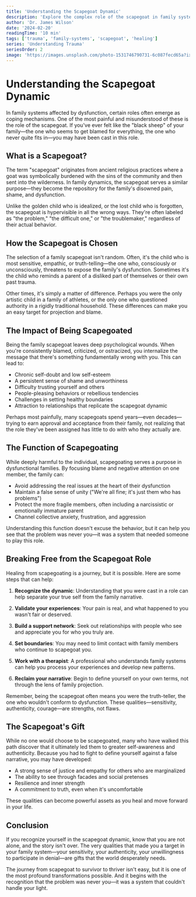 ```yaml
---
title: 'Understanding the Scapegoat Dynamic'
description: 'Explore the complex role of the scapegoat in family systems and how this dynamic affects personal development and relationships'
author: 'Dr. James Wilson'
date: '2024-02-20'
readingTime: '10 min'
tags: ['trauma', 'family-systems', 'scapegoat', 'healing']
series: 'Understanding Trauma'
seriesOrder: 2
image: 'https://images.unsplash.com/photo-1531746790731-6c087fecd65a?ixlib=rb-4.0.3&auto=format&fit=crop&w=1200&q=80'
---
```



<TableOfContents />

# Understanding the Scapegoat Dynamic

In family systems affected by dysfunction, certain roles often emerge as coping mechanisms. One of the most painful and misunderstood of these is the role of the scapegoat. If you've ever felt like the "black sheep" of your family—the one who seems to get blamed for everything, the one who never quite fits in—you may have been cast in this role.

## What is a Scapegoat?

The term "scapegoat" originates from ancient religious practices where a goat was symbolically burdened with the sins of the community and then sent into the wilderness. In family dynamics, the scapegoat serves a similar purpose—they become the repository for the family's disowned pain, shame, and dysfunction.

Unlike the golden child who is idealized, or the lost child who is forgotten, the scapegoat is hypervisible in all the wrong ways. They're often labeled as "the problem," "the difficult one," or "the troublemaker," regardless of their actual behavior.

## How the Scapegoat is Chosen

The selection of a family scapegoat isn't random. Often, it's the child who is most sensitive, empathic, or truth-telling—the one who, consciously or unconsciously, threatens to expose the family's dysfunction. Sometimes it's the child who reminds a parent of a disliked part of themselves or their own past trauma.

Other times, it's simply a matter of difference. Perhaps you were the only artistic child in a family of athletes, or the only one who questioned authority in a rigidly traditional household. These differences can make you an easy target for projection and blame.

## The Impact of Being Scapegoated

Being the family scapegoat leaves deep psychological wounds. When you're consistently blamed, criticized, or ostracized, you internalize the message that there's something fundamentally wrong with you. This can lead to:

- Chronic self-doubt and low self-esteem
- A persistent sense of shame and unworthiness
- Difficulty trusting yourself and others
- People-pleasing behaviors or rebellious tendencies
- Challenges in setting healthy boundaries
- Attraction to relationships that replicate the scapegoat dynamic

Perhaps most painfully, many scapegoats spend years—even decades—trying to earn approval and acceptance from their family, not realizing that the role they've been assigned has little to do with who they actually are.

## The Function of Scapegoating

While deeply harmful to the individual, scapegoating serves a purpose in dysfunctional families. By focusing blame and negative attention on one member, the family can:

- Avoid addressing the real issues at the heart of their dysfunction
- Maintain a false sense of unity ("We're all fine; it's just them who has problems")
- Protect the more fragile members, often including a narcissistic or emotionally immature parent
- Channel collective anxiety, frustration, and aggression

Understanding this function doesn't excuse the behavior, but it can help you see that the problem was never you—it was a system that needed someone to play this role.

## Breaking Free from the Scapegoat Role

Healing from scapegoating is a journey, but it is possible. Here are some steps that can help:

1. **Recognize the dynamic**: Understanding that you were cast in a role can help separate your true self from the family narrative.

2. **Validate your experiences**: Your pain is real, and what happened to you wasn't fair or deserved.

3. **Build a support network**: Seek out relationships with people who see and appreciate you for who you truly are.

4. **Set boundaries**: You may need to limit contact with family members who continue to scapegoat you.

5. **Work with a therapist**: A professional who understands family systems can help you process your experiences and develop new patterns.

6. **Reclaim your narrative**: Begin to define yourself on your own terms, not through the lens of family projection.

Remember, being the scapegoat often means you were the truth-teller, the one who wouldn't conform to dysfunction. These qualities—sensitivity, authenticity, courage—are strengths, not flaws.

## The Scapegoat's Gift

While no one would choose to be scapegoated, many who have walked this path discover that it ultimately led them to greater self-awareness and authenticity. Because you had to fight to define yourself against a false narrative, you may have developed:

- A strong sense of justice and empathy for others who are marginalized
- The ability to see through facades and social pretenses
- Resilience and inner strength
- A commitment to truth, even when it's uncomfortable

These qualities can become powerful assets as you heal and move forward in your life.

## Conclusion

If you recognize yourself in the scapegoat dynamic, know that you are not alone, and the story isn't over. The very qualities that made you a target in your family system—your sensitivity, your authenticity, your unwillingness to participate in denial—are gifts that the world desperately needs.

The journey from scapegoat to survivor to thriver isn't easy, but it is one of the most profound transformations possible. And it begins with the recognition that the problem was never you—it was a system that couldn't handle your light. 